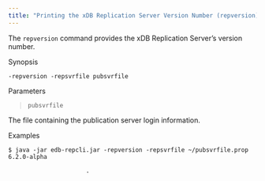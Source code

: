 ```yaml
---
title: "Printing the xDB Replication Server Version Number (repversion)"
---
```


<div id="print_xdb_server_version" class="registered_link"></div>

The `repversion` command provides the xDB Replication Server’s version number.

Synopsis

`-repversion -repsvrfile pubsvrfile`

Parameters

> `pubsvrfile`

The file containing the publication server login information.

Examples

```text
$ java -jar edb-repcli.jar -repversion -repsvrfile ~/pubsvrfile.prop
6.2.0-alpha

                      .
```
